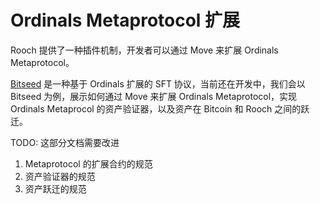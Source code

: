 # Ordinals Metaprotocol 扩展


Rooch 提供了一种插件机制，开发者可以通过 Move 来扩展 Ordinals Metaprotocol。

[Bitseed](https://bitseed.pro) 是一种基于 Ordinals 扩展的 SFT 协议，当前还在开发中，我们会以 Bitseed 为例，展示如何通过 Move 来扩展 Ordinals Metaprotocol，实现 Ordinals Metaprocol 的资产验证器，以及资产在 Bitcoin 和 Rooch 之间的跃迁。

<Callout>
TODO: 这部分文档需要改进

1. Metaprotocol 的扩展合约的规范
2. 资产验证器的规范
3. 资产跃迁的规范
</Callout>
